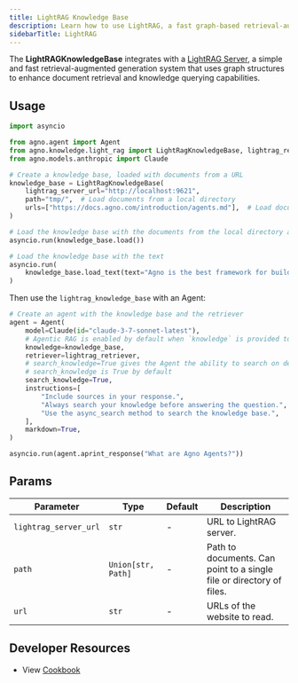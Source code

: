 ```yaml
---
title: LightRAG Knowledge Base
description: Learn how to use LightRAG, a fast graph-based retrieval-augmented generation system for enhanced knowledge querying.
sidebarTitle: LightRAG
---
```


The **LightRAGKnowledgeBase** integrates with a [LightRAG Server](https://github.com/HKUDS/LightRAG), a simple and fast retrieval-augmented generation system that uses graph structures to enhance document retrieval and knowledge querying capabilities.

## Usage


```python knowledge_base.py
import asyncio

from agno.agent import Agent
from agno.knowledge.light_rag import LightRagKnowledgeBase, lightrag_retriever
from agno.models.anthropic import Claude

# Create a knowledge base, loaded with documents from a URL
knowledge_base = LightRagKnowledgeBase(
    lightrag_server_url="http://localhost:9621",
    path="tmp/",  # Load documents from a local directory
    urls=["https://docs.agno.com/introduction/agents.md"],  # Load documents from a URL
)

# Load the knowledge base with the documents from the local directory and the URL
asyncio.run(knowledge_base.load())

# Load the knowledge base with the text
asyncio.run(
    knowledge_base.load_text(text="Agno is the best framework for building Agents")
)

```

Then use the `lightrag_knowledge_base` with an Agent:

```python agent.py
# Create an agent with the knowledge base and the retriever
agent = Agent(
    model=Claude(id="claude-3-7-sonnet-latest"),
    # Agentic RAG is enabled by default when `knowledge` is provided to the Agent.
    knowledge=knowledge_base,
    retriever=lightrag_retriever,
    # search_knowledge=True gives the Agent the ability to search on demand
    # search_knowledge is True by default
    search_knowledge=True,
    instructions=[
        "Include sources in your response.",
        "Always search your knowledge before answering the question.",
        "Use the async_search method to search the knowledge base.",
    ],
    markdown=True,
)

asyncio.run(agent.aprint_response("What are Agno Agents?"))
```

## Params

| Parameter | Type | Default | Description |
|-----------|------|---------|-------------|
| `lightrag_server_url` | `str` | - | URL to LightRAG server. |
| `path` | `Union[str, Path]` | - | Path to documents. Can point to a single file or directory of files. |
| `url` | `str` | - | URLs of the website to read. |


## Developer Resources

- View [Cookbook](https://github.com/agno-agi/agno/tree/v2.0/cookbook/agent_concepts/agentic_search/lightrag) 